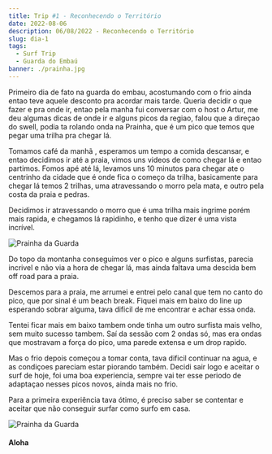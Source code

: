 ```yaml
---
title: Trip #1 - Reconhecendo o Território
date: 2022-08-06
description: 06/08/2022 - Reconhecendo o Território
slug: dia-1
tags:
  - Surf Trip
  - Guarda do Embaú
banner: ./prainha.jpg
---
```


Primeiro dia de fato na guarda do embau, acostumando com o frio ainda entao teve aquele desconto pra acordar mais tarde. Queria decidir o que fazer e pra onde ir, entao pela manha fui conversar com o host o Artur, me deu algumas dicas de onde ir e alguns picos da regiao, falou que a direçao do swell, podia ta rolando onda na Prainha, que é um pico que temos que pegar uma trilha pra chegar lá.

Tomamos café da manhã , esperamos um tempo a comida descansar, e entao decidimos ir até a praia, vimos uns videos de como chegar lá e entao partimos. Fomos apé até lá, levamos uns 10 minutos para chegar ate o centrinho da cidade que é onde fica o começo da trilha, basicamente para chegar lá temos 2 trilhas, uma atravessando o morro pela mata, e outro pela costa da praia e pedras.

Decidimos ir atravessando o morro que é uma trilha mais ingrime porém mais rapida, e chegamos lá rapidinho, e tenho que dizer é uma vista incrível. 

![Prainha da Guarda](./prainha.jpg)

Do topo da montanha conseguimos ver o pico e alguns surfistas, parecia incrivel e não via a hora de chegar lá, mas ainda faltava uma descida bem off road para a praia.

Descemos para a praia, me arrumei e entrei pelo canal que tem no canto do pico, que por sinal é um beach break. Fiquei mais em baixo do line up esperando sobrar alguma, tava dificil de me encontrar e achar essa onda.

Tentei ficar mais em baixo tambem onde tinha um outro surfista mais velho, sem muito sucesso tambem. Saí da sessão com 2 ondas só, mas era ondas que mostravam a força do pico, uma parede extensa e um drop rapido.

Mas o frio depois começou a tomar conta, tava dificil continuar na agua, e as condiçoes pareciam estar piorando também. Decidi sair logo e aceitar o surf de hoje, foi uma boa experiencia, sempre vai ter esse periodo de adaptaçao nesses picos novos, ainda mais no frio.

Para a primeira experiência tava ótimo, é preciso saber se contentar e aceitar que não conseguir surfar como surfo em casa.

![Prainha da Guarda](./frio.jpg)

#### Aloha